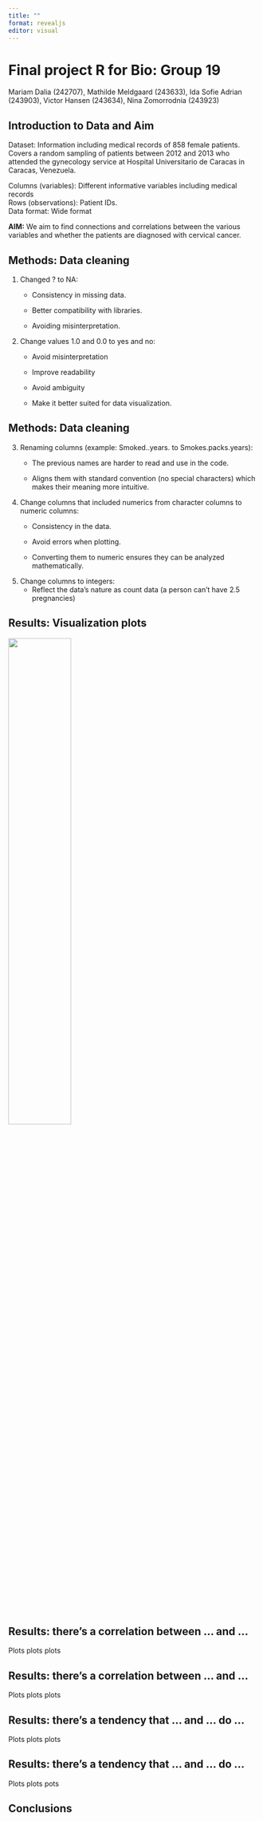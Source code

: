 ```yaml
---
title: ""
format: revealjs
editor: visual
---
```


# Final project R for Bio: Group 19 {background-color="brown"}

Mariam Dalia (242707), Mathilde Meldgaard (243633), Ida Sofie Adrian (243903), Victor Hansen (243634), Nina Zomorrodnia (243923)

## Introduction to Data and Aim {background-color="brown"}

Dataset: Information including medical records of 858 female patients. Covers a random sampling of patients between 2012 and 2013 who attended the gynecology service at Hospital Universitario de Caracas in Caracas, Venezuela.

Columns (variables): Different informative variables including medical records\
Rows (observations): Patient IDs.\
Data format: Wide format

**AIM:** We aim to find connections and correlations between the various variables and whether the patients are diagnosed with cervical cancer.

## Methods: Data cleaning {background-color="brown"}

1.  Changed ? to NA:
    -   Consistency in missing data.

    -   Better compatibility with libraries.

    -   Avoiding misinterpretation.
2.  Change values 1.0 and 0.0 to yes and no:
    -   Avoid misinterpretation

    -   Improve readability

    -   Avoid ambiguity

    -   Make it better suited for data visualization.

## Methods: Data cleaning {background-color="brown"}

3.  Renaming columns (example: Smoked..years. to Smokes.packs.years):
    -   The previous names are harder to read and use in the code.

    -   Aligns them with standard convention (no special characters) which makes their meaning more intuitive.
4.  Change columns that included numerics from character columns to numeric columns:
    -   Consistency in the data.

    -   Avoid errors when plotting.

    -   Converting them to numeric ensures they can be analyzed mathematically.
5.  Change columns to integers:
    -   Reflect the data’s nature as count data (a person can’t have 2.5 pregnancies)

## Results: Visualization plots {background-color="brown"}

![](path/to/your/image.png){width=50%}


## Results: there's a correlation between ... and ... {background-color="brown"}

Plots plots plots

## Results: there's a correlation between ... and ... {background-color="brown"}

Plots plots plots

## Results: there's a tendency that ... and ... do ... {background-color="brown"}

Plots plots plots

## Results: there's a tendency that ... and ... do ... {background-color="brown"}

Plots plots pots

## Conclusions {background-color="brown"}
